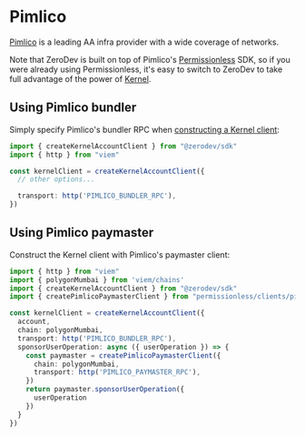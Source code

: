 
<VersionWarning version="5.3.x" /> 

# Pimlico

[Pimlico](https://www.pimlico.io/) is a leading AA infra provider with a wide coverage of networks.

Note that ZeroDev is built on top of Pimlico's [Permissionless](https://docs.pimlico.io/permissionless/reference) SDK, so if you were already using Permissionless, it's easy to switch to ZeroDev to take full advantage of the power of [Kernel](https://github.com/zerodevapp/kernel).

## Using Pimlico bundler

Simply specify Pimlico's bundler RPC when [constructing a Kernel client](/sdk/v5_3_x/core-api/create-account#standard-api):

```typescript
import { createKernelAccountClient } from "@zerodev/sdk"
import { http } from "viem"

const kernelClient = createKernelAccountClient({
  // other options...

  transport: http('PIMLICO_BUNDLER_RPC'),
})
```

## Using Pimlico paymaster

Construct the Kernel client with Pimlico's paymaster client:

```typescript
import { http } from "viem"
import { polygonMumbai } from 'viem/chains'
import { createKernelAccountClient } from "@zerodev/sdk"
import { createPimlicoPaymasterClient } from "permissionless/clients/pimlico"

const kernelClient = createKernelAccountClient({
  account,
  chain: polygonMumbai,
  transport: http('PIMLICO_BUNDLER_RPC'),
  sponsorUserOperation: async ({ userOperation }) => {
    const paymaster = createPimlicoPaymasterClient({
      chain: polygonMumbai,
      transport: http('PIMLICO_PAYMASTER_RPC'),
    })
    return paymaster.sponsorUserOperation({
      userOperation
    })
  }
})
```